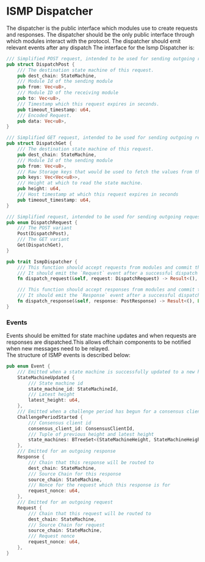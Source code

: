 # ISMP Dispatcher

The dispatcher is the public interface which modules use to create requests and responses.
The dispatcher should be the only public interface through which modules interact with the protocol.
The dispatcher should emit relevant events after any dispatch
The interface for the Ismp Dispatcher is:

```rust
/// Simplified POST request, intended to be used for sending outgoing requests
pub struct DispatchPost {
    /// The destination state machine of this request.
    pub dest_chain: StateMachine,
    /// Module Id of the sending module
    pub from: Vec<u8>,
    /// Module ID of the receiving module
    pub to: Vec<u8>,
    /// Timestamp which this request expires in seconds.
    pub timeout_timestamp: u64,
    /// Encoded Request.
    pub data: Vec<u8>,
}

/// Simplified GET request, intended to be used for sending outgoing requests
pub struct DispatchGet {
    /// The destination state machine of this request.
    pub dest_chain: StateMachine,
    /// Module Id of the sending module
    pub from: Vec<u8>,
    /// Raw Storage keys that would be used to fetch the values from the counterparty
    pub keys: Vec<Vec<u8>>,
    /// Height at which to read the state machine.
    pub height: u64,
    /// Host timestamp at which this request expires in seconds
    pub timeout_timestamp: u64,
}

/// Simplified request, intended to be used for sending outgoing requests
pub enum DispatchRequest {
    /// The POST variant
    Post(DispatchPost),
    /// The GET variant
    Get(DispatchGet),
}

pub trait IsmpDispatcher {
    /// This function should accept requests from modules and commit them to the state
    /// It should emit the `Request` event after a successful dispatch
    fn dispatch_request(&self, request: DispatchRequest) -> Result<(), Error>;

    /// This function should accept responses from modules and commit them to the state
    /// It should emit the `Response` event after a successful dispatch
    fn dispatch_response(&self, response: PostResponse) -> Result<(), Error>;
}
```

### Events

Events should be emitted for state machine updates and when requests are responses are dispatched.This allows offchain
components to be notified when new messages need to be relayed.  
The structure of ISMP events is described below:

```rust
pub enum Event {
    /// Emitted when a state machine is successfully updated to a new height
    StateMachineUpdated {
        /// State machine id
        state_machine_id: StateMachineId,
        /// Latest height
        latest_height: u64,
    },
    /// Emitted when a challenge period has begun for a consensus client
    ChallengePeriodStarted {
        /// Consensus client id
        consensus_client_id: ConsensusClientId,
        /// Tuple of previous height and latest height
        state_machines: BTreeSet<(StateMachineHeight, StateMachineHeight)>,
    },
    /// Emitted for an outgoing response
    Response {
        /// Chain that this response will be routed to
        dest_chain: StateMachine,
        /// Source Chain for this response
        source_chain: StateMachine,
        /// Nonce for the request which this response is for
        request_nonce: u64,
    },
    /// Emitted for an outgoing request
    Request {
        /// Chain that this request will be routed to
        dest_chain: StateMachine,
        /// Source Chain for request
        source_chain: StateMachine,
        /// Request nonce
        request_nonce: u64,
    },
}
```